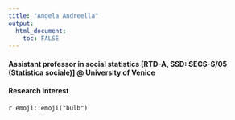```yaml
---
title: "Angela Andreella"
output: 
  html_document:
    toc: FALSE
---
```


#### Assistant professor in social statistics [RTD-A, SSD: SECS-S/05 (Statistica sociale)] @ University of Venice

#### Research interest

`r emoji::emoji("bulb")` 


